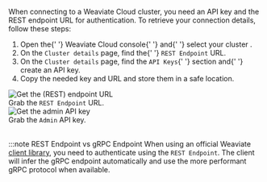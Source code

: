 When connecting to a Weaviate Cloud cluster, you need an API key and the REST endpoint URL for authentication.
To retrieve your connection details, follow these steps:


<div class="row">
  <ol>
    <li>
      Open the{' '}
      <Link to="https://console.weaviate.cloud">Weaviate Cloud console</Link>{' '}
      and{' '}
      <Link to="/developers/wcs/manage-clusters/status#select-your-cluster">
        select your cluster
      </Link>
      .
    </li>
    <li>
      On the <code>Cluster details</code> page, find the{' '}
      <code>REST Endpoint</code> URL.
    </li>
    <li>
      On the <code>Cluster details</code> page, find the <code>API Keys</code>{' '}
      section and{' '}
      <Link to="/developers/wcs/platform/manage-api-keys#create-an-api-key">create an API key</Link>.
    </li>
    <li>Copy the needed key and URL and store them in a safe location.</li>
  </ol>
</div>


<div class="row">
  <div class="col col--6">
    <div class="card-demo">
      <div class="card">
        <div class="card__image">
          <img src={WCDClusterURL} alt="Get the (REST) endpoint URL" />
        </div>
        <div class="card__body">
          Grab the <code>REST Endpoint</code> URL.
        </div>
      </div>
    </div>
  </div>
  <div class="col col--6">
    <div class="card-demo">
      <div class="card">
        <div class="card__image">
          <img src={WCDClusterAdminKey} alt="Get the admin API key" />
        </div>
        <div class="card__body">
          Grab the <code>Admin</code> API key.
        </div>
      </div>
    </div>
  </div>
</div>
<br />

:::note REST Endpoint vs gRPC Endpoint
When using an official Weaviate [client library](/developers/weaviate/client-libraries), you need to authenticate using the `REST Endpoint`. The client will infer the gRPC endpoint automatically and use the more performant gRPC protocol when available.
